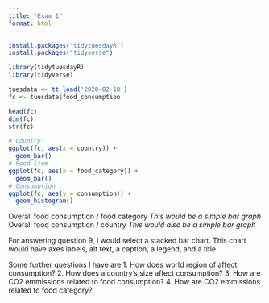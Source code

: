 ```yaml
---
title: "Exam 1"
format: html
---
```


```r
install.packages("tidytuesdayR")
install.packages("tidyverse")

library(tidytuesdayR)
library(tidyverse)

tuesdata <- tt_load('2020-02-18')
fc <- tuesdata$food_consumption
```

```r
head(fc)
dim(fc)
str(fc)
```

```r
# Country
ggplot(fc, aes(x = country)) +
  geom_bar()
# Food item
ggplot(fc, aes(x = food_category)) +
  geom_bar()
# Consumption
ggplot(fc, aes(y = consumption)) +
  geom_histogram()
```

Overall food consumption / food category
*This would be a simple bar graph*
Overall food consumption / country
*This would also be a simple bar graph*

For answering question 9, I would select a stacked bar chart.
  This chart would have axes labels, alt text, a caption, a legend, and a title.
  
Some further questions I have are
1. How does world region of affect consumption?
2. How does a country's size affect consumption?
3. How are CO2 emmissions related to food consumption?
4. How are CO2 emmissions related to food category?

